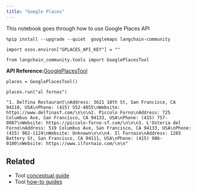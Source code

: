 ```yaml
---
title: "Google Places"
---
```


This notebook goes through how to use Google Places API

```
%pip install --upgrade --quiet  googlemaps langchain-community
```

```
import osos.environ["GPLACES_API_KEY"] = ""
```

```
from langchain_community.tools import GooglePlacesTool
```

**API Reference:**[GooglePlacesTool](https://python.langchain.com/api_reference/community/tools/langchain_community.tools.google_places.tool.GooglePlacesTool.html)

```
places = GooglePlacesTool()
```

```
places.run("al fornos")
```

```
"1. Delfina Restaurant\nAddress: 3621 18th St, San Francisco, CA 94110, USA\nPhone: (415) 552-4055\nWebsite: https://www.delfinasf.com/\n\n\n2. Piccolo Forno\nAddress: 725 Columbus Ave, San Francisco, CA 94133, USA\nPhone: (415) 757-0087\nWebsite: https://piccolo-forno-sf.com/\n\n\n3. L'Osteria del Forno\nAddress: 519 Columbus Ave, San Francisco, CA 94133, USA\nPhone: (415) 982-1124\nWebsite: Unknown\n\n\n4. Il Fornaio\nAddress: 1265 Battery St, San Francisco, CA 94111, USA\nPhone: (415) 986-0100\nWebsite: https://www.ilfornaio.com/\n\n"
```

## Related

* Tool [conceptual guide](/src/oss/concepts/tools)
* Tool [how-to guides](/src/oss/how_to/#tools)
